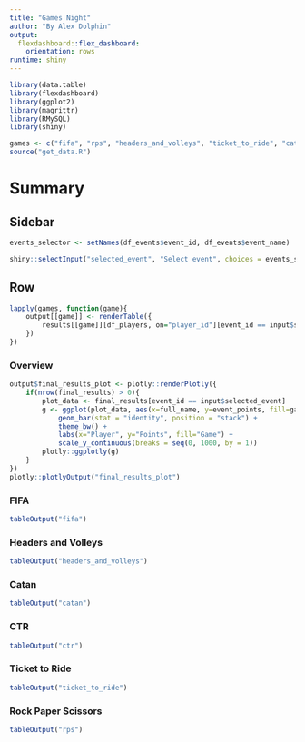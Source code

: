 ```yaml
---
title: "Games Night"
author: "By Alex Dolphin"
output: 
  flexdashboard::flex_dashboard:
    orientation: rows
runtime: shiny
---
```


```r
library(data.table)
library(flexdashboard)
library(ggplot2)
library(magrittr)
library(RMySQL)
library(shiny)

games <- c("fifa", "rps", "headers_and_volleys", "ticket_to_ride", "catan", "ctr")
source("get_data.R")
```


Summary
=======================================================================

Sidebar {.sidebar}
-----------------------------------------------------------------------

```r
events_selector <- setNames(df_events$event_id, df_events$event_name)

shiny::selectInput("selected_event", "Select event", choices = events_selector, multiple = FALSE)
```

Row {.tabset}
-----------------------------------------------------------------------

```r
lapply(games, function(game){
    output[[game]] <- renderTable({
        results[[game]][df_players, on="player_id"][event_id == input$selected_event][order(-event_points)][,-c("event_id", "player_id", "first_name", "last_name")]
    })
})
```

### Overview

```r
output$final_results_plot <- plotly::renderPlotly({
    if(nrow(final_results) > 0){
        plot_data <- final_results[event_id == input$selected_event]
        g <- ggplot(plot_data, aes(x=full_name, y=event_points, fill=game_name)) +
            geom_bar(stat = "identity", position = "stack") +
            theme_bw() +
            labs(x="Player", y="Points", fill="Game") +
            scale_y_continuous(breaks = seq(0, 1000, by = 1))
        plotly::ggplotly(g)
    }
})
plotly::plotlyOutput("final_results_plot")
```


### FIFA

```r
tableOutput("fifa")
```

### Headers and Volleys

```r
tableOutput("headers_and_volleys")
```

### Catan

```r
tableOutput("catan")
```

### CTR

```r
tableOutput("ctr")
```

### Ticket to Ride

```r
tableOutput("ticket_to_ride")
```

### Rock Paper Scissors

```r
tableOutput("rps")
```